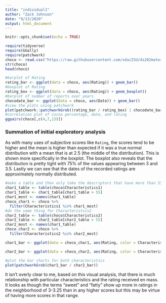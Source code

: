 ```yaml
---
title: "individual1"
author: "Zack Johnson"
date: "9/13/2020"
output: html_document
---
```


```r
knitr::opts_chunk$set(echo = TRUE)
```

```r
require(tidyverse)
require(GGally)
require(patchwork)
choco <- read.csv("https://raw.githubusercontent.com/xdaiISU/ds202materials/master/hwlabs/data/choco.csv") 
str(choco)
head(choco)

#barplot of Rating
rating_bar <- ggplot(data = choco, aes(Rating)) + geom_bar()
#boxplot of Rating
rating_box <- ggplot(data = choco, aes(Rating)) + geom_boxplot()
#barplot of number of reports over years
chocodate_bar <- ggplot(data = choco, aes(Date)) + geom_bar()
#view the plots using patchwork
plot(patchwork::patchworkGrob((rating_bar / rating_box) | chocodate_bar))
#correlation plot of cocoa percentage, date, and rating
ggpairs(choco[,c(4,7,13)])
```

### Summation of initial exploratory analysis
As with many uses of subjective scores like `Rating`, the scores tend to be higher and the mean is higher than expected if it was a true normal distribution with a mean that is at 2.5 (the middle of the distribution). This is shown more specifically in the boxplot. The boxplot also reveals that the distribution is pretty tight with 75% of the values appearing between 3 and 3.5. Lastly we can see that the dates of the recorded ratings are approximately normally distributed.

```r
#make a table and then only take the descriptors that have more than 55 for Characteristics1 
char1_table <- table(choco$Characteristics1)
char1_table <- char1_table[char1_table > 55]
char1_most <- names(char1_table)
choco_char1 <- choco %>%
  filter(Characteristics1 %in% char1_most)
#do the same thing for Characteristics2
char2_table <- table(choco$Characteristics2)
char2_table <- char2_table[char2_table > 55]
char2_most <- names(char1_table)
choco_char2 <- choco %>%
  filter(Characteristics2 %in% char2_most)

char1_bar <- ggplot(data = choco_char1, aes(Rating, color = Characteristics1)) + geom_bar()

char2_bar <- ggplot(data = choco_char2, aes(Rating, color = Characteristics2)) + geom_bar() 

#plot the bar charts for both characteristics
plot(patchworkGrob(char1_bar / char2_bar))
```

It isn't overly clear to me, based on this visual analysis, that there is much relationship with particular characteristics and the rating received en mass. It looks as though the terms "sweet" and "fatty" show up more in ratings in the neighborhood of 3-3.25 than in any higher scores but this may be virtue of having more scores in that range.